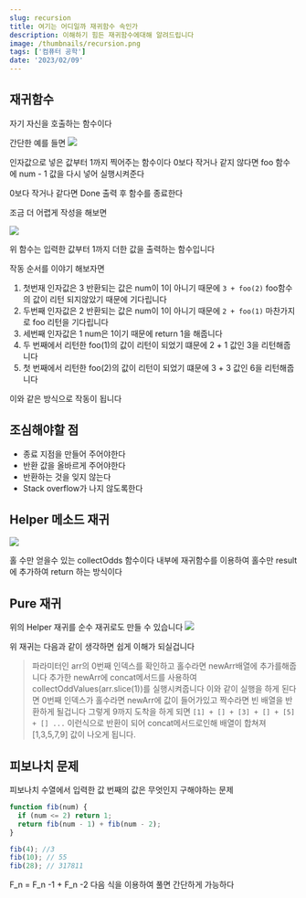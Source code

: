 ```yaml
---
slug: recursion
title: 여기는 어디일까 재귀함수 속인가
description: 이해하기 힘든 재귀함수에대해 알려드립니다
image: /thumbnails/recursion.png
tags: ['컴퓨터 공학']
date: '2023/02/09'
---
```


## 재귀함수

자기 자신을 호출하는 함수이다

간단한 예를 들면
![](https://velog.velcdn.com/images/ryong-e/post/1d5568f8-4210-408c-8dff-f5e551c15323/image.png)

인자값으로 넣은 값부터 1까지 찍어주는 함수이다
0보다 작거나 같지 않다면
foo 함수에 num - 1 값을 다시 넣어 실행시켜준다

0보다 작거나 같다면 Done 출력 후 함수를 종료한다

조금 더 어렵게 작성을 해보면

![](https://velog.velcdn.com/images/ryong-e/post/1c4d3f77-17f6-48be-963d-9fa49b90bf8f/image.png)

위 함수는 입력한 값부터 1까지 더한 값을 출력하는 함수입니다

작동 순서를 이야기 해보자면

1. 첫번재 인자값은 3
   반환되는 값은 num이 1이 아니기 때문에 `3 + foo(2)` foo함수의 값이 리턴 되지않았기 때문에 기다립니다
2. 두번째 인자값은 2
   반환되는 값은 num이 1이 아니기 때문에 `2 + foo(1)` 마찬가지로 foo 리턴을 기다립니다
3. 세번째 인자값은 1
   num은 1이기 때문에 return 1을 해줍니다
4. 두 번째에서 리턴한 foo(1)의 값이 리턴이 되었기 떄문에 2 + 1 값인 3을 리턴해줍니다
5. 첫 번째에서 리턴한 foo(2)의 값이 리턴이 되었기 떄문에 3 + 3 값인 6을 리턴해줍니다

이와 같은 방식으로 작동이 됩니다

## 조심해야할 점

- 종료 지점을 만들어 주어야한다
- 반환 값을 올바르게 주어야한다
- 반환하는 것을 잊지 않는다
- Stack overflow가 나지 않도록한다

## Helper 메소드 재귀

![](https://velog.velcdn.com/images/ryong-e/post/c031f40a-1f1c-4ac7-9570-33b402dd4de8/image.png)

홀 수만 얻을수 있는 collectOdds 함수이다
내부에 재귀함수를 이용하여 홀수만 result에 추가하여 return 하는 방식이다

## Pure 재귀

위의 Helper 재귀를 순수 재귀로도 만들 수 있습니다
![](https://velog.velcdn.com/images/ryong-e/post/bd0efe5b-0e12-4504-9140-345a4b648112/image.png)

위 재귀는 다음과 같이 생각하면 쉽게 이해가 되실겁니다

> 파라미터인 arr의 0번째 인덱스를 확인하고 홀수라면 newArr배열에 추가를해줍니다
> 추가한 newArr에 concat메서드를 사용하여 collectOddValues(arr.slice(1))를 실행시켜줍니다
> 이와 같이 실행을 하게 된다면
> 0번째 인덱스가 홀수라면 newArr에 값이 들어가있고 짝수라면 빈 배열을 반환하게 될겁니다
> 그렇게 9까지 도착을 하게 되면
> `[1] + [] + [3] + [] + [5] + [] ...` 이런식으로 반환이 되어 concat메서드로인해 배열이 합쳐져 [1,3,5,7,9] 값이 나오게 됩니다.

## 피보나치 문제

피보나치 수열에서 입력한 값 번째의 값은 무엇인지 구해야하는 문제

```js
function fib(num) {
  if (num <= 2) return 1;
  return fib(num - 1) + fib(num - 2);
}

fib(4); //3
fib(10); // 55
fib(28); // 317811
```

F_n = F_n -1 + F_n -2 다음 식을 이용하여 풀면 간단하게 가능하다
